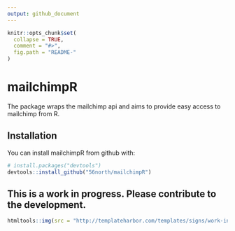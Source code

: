 ```yaml
---
output: github_document
---
```


<!-- README.md is generated from README.Rmd. Please edit that file -->

```r
knitr::opts_chunk$set(
  collapse = TRUE,
  comment = "#>",
  fig.path = "README-"
)
```

# mailchimpR

The package wraps the mailchimp api and aims to provide easy access to mailchimp from R.

## Installation

You can install mailchimpR from github with:

```r
# install.packages("devtools")
devtools::install_github("56north/mailchimpR")
```

## This is a work in progress. Please contribute to the development.

```r
htmltools::img(src = "http://templateharbor.com/templates/signs/work-in-progress-sign/work-in-progress-sign.gif")
```

